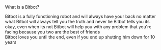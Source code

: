 What is a Bitbot?

Bitbot is a fully functioning robot and will always have your back no matter what
Bitbot will always tell you the truth and never lie
Bitbot tells you its okay, even when its not
Bitbot will help you with any problem that you're facing because you two are the best of friends\
Bitbot loves you until the end, even if you end up shutting him down for 10 years
